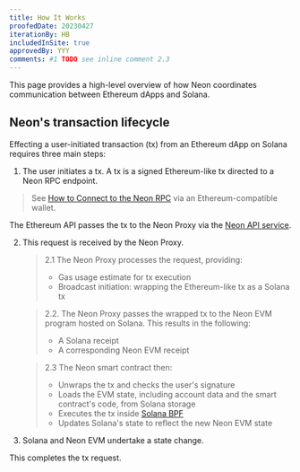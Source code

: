 ```yaml
---
title: How It Works
proofedDate: 20230427
iterationBy: HB
includedInSite: true
approvedBy: YYY
comments: #1 TODO see inline comment 2.3
---
```


<ImgTheme src='/img/doc-images/about/how-it-works.svg' srcDark='/img/doc-images/about/how-it-works_dark.svg' />

This page provides a high-level overview of how Neon coordinates communication between Ethereum dApps and Solana.

## Neon's transaction lifecycle

Effecting a user-initiated transaction (tx) from an Ethereum dApp on Solana requires three main steps:

1. The user initiates a tx. A tx is a signed Ethereum-like tx directed to a Neon RPC endpoint.

> See [How to Connect to the Neon RPC](/docs/wallet/metamask_setup) via an Ethereum-compatible wallet.

The Ethereum API passes the tx to the Neon Proxy via the [Neon API service](docs/developing/connect_rpc).

2. This request is received by the Neon Proxy.

   > 2.1 The Neon Proxy processes the request, providing:
   > - Gas usage estimate for tx execution
   > - Broadcast initiation: wrapping the Ethereum-like tx as a Solana tx

   > 2.2. The Neon Proxy passes the wrapped tx to the Neon EVM program hosted on Solana. This results in the following:
   > - A Solana receipt
   > - A corresponding Neon EVM receipt

   > 2.3 The Neon smart contract then:
   > - Unwraps the tx and checks the user's signature
   > - Loads the EVM state, including account data and the smart contract's code, from Solana storage
   > - Executes the tx inside [Solana BPF](https://docs.solana.com/developing/runtime-facilities/programs#bpf-loader)
   > - Updates Solana's state to reflect the new Neon EVM state
   <!-- missing logical link here as tx execution impact on Neon EVM not made clear -->

3. Solana and Neon EVM undertake a state change.

This completes the tx request.
